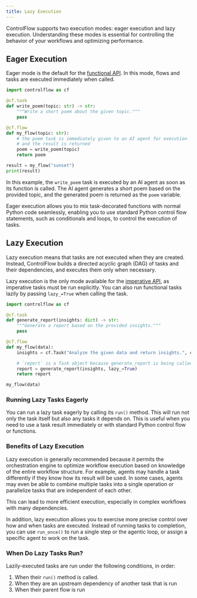 ```yaml
---
title: Lazy Execution
---
```


ControlFlow supports two execution modes: eager execution and lazy execution. Understanding these modes is essential for controlling the behavior of your workflows and optimizing performance.

## Eager Execution

Eager mode is the default for the [functional API](/patterns/workflow-apis). In this mode, flows and tasks are executed immediately when called.

```python
import controlflow as cf

@cf.task
def write_poem(topic: str) -> str:
    """Write a short poem about the given topic."""
    pass

@cf.flow
def my_flow(topic: str):
    # the poem task is immediately given to an AI agent for execution
    # and the result is returned
    poem = write_poem(topic)
    return poem

result = my_flow("sunset")
print(result)
```

In this example, the `write_poem` task is executed by an AI agent as soon as its function is called. The AI agent generates a short poem based on the provided topic, and the generated poem is returned as the `poem` variable.

Eager execution allows you to mix task-decorated functions with normal Python code seamlessly, enabling you to use standard Python control flow statements, such as conditionals and loops, to control the execution of tasks.

## Lazy Execution

Lazy execution means that tasks are not executed when they are created. Instead, ControlFlow builds a directed acyclic graph (DAG) of tasks and their dependencies, and executes them only when necessary.

Lazy execution is the only mode available for the [imperative API](/patterns/workflow-apis), as imperative tasks must be run explicitly. You can also run functional tasks lazily by passing `lazy_=True` when calling the task.

```python
import controlflow as cf

@cf.task
def generate_report(insights: dict) -> str:
    """Generate a report based on the provided insights."""
    pass

@cf.flow
def my_flow(data):
    insights = cf.Task("Analyze the given data and return insights.", context=dict(data=data))

    # `report` is a Task object because generate_report is being called lazily
    report = generate_report(insights, lazy_=True)
    return report

my_flow(data)
```

### Running Lazy Tasks Eagerly

You can run a lazy task eagerly by calling its `run()` method. This will run not only the task itself but also any tasks it depends on. This is useful when you need to use a task result immediately or with standard Python control flow or functions.


### Benefits of Lazy Execution

Lazy execution is generally recommended because it permits the orchestration engine to optimize workflow execution based on knowledge of the entire workflow structure. For example, agents may handle a task differently if they know how its result will be used. In some cases, agents may even be able to combine multiple tasks into a single operation or parallelize tasks that are independent of each other.

This can lead to more efficient execution, especially in complex workflows with many dependencies. 

In addition, lazy execution allows you to exercise more precise control over how and when tasks are executed. Instead of running tasks to completion, you can use `run_once()` to run a single step or the agentic loop, or assign a specific agent to work on the task.

### When Do Lazy Tasks Run?

Lazily-executed tasks are run under the following conditions, in order:
1. When their `run()` method is called.
2. When they are an upstream dependency of another task that is run
3. When their parent flow is run
